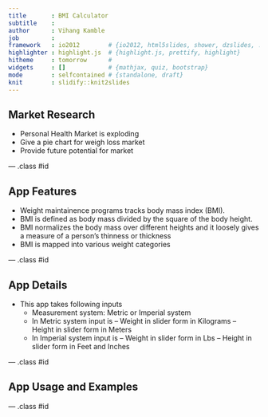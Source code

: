 ```yaml
---
title       : BMI Calculator 
subtitle    : 
author      : Vihang Kamble
job         : 
framework   : io2012        # {io2012, html5slides, shower, dzslides, ...}
highlighter : highlight.js  # {highlight.js, prettify, highlight}
hitheme     : tomorrow      # 
widgets     : []            # {mathjax, quiz, bootstrap}
mode        : selfcontained # {standalone, draft}
knit        : slidify::knit2slides
---
```


## Market Research

- Personal Health Market is exploding
- Give a pie chart for weigh loss market
- Provide future potential for market

--- .class #id 

## App Features

- Weight maintainence programs tracks body mass index (BMI).
- BMI is defined as body mass divided by the square of the body height.
- BMI normalizes the body mass over different heights and it loosely gives a measure of a person's thinness or thickness
- BMI is mapped into various weight categories

--- .class #id 

## App Details

- This app takes following inputs
  - Measurement system: Metric or Imperial system
  - In Metric system input is 
    --  Weight in slider form in Kilograms
    --  Height in slider form in Meters
  - In Imperial system input is 
    --  Weight in slider form in Lbs
    --  Height in slider form in Feet and Inches

--- .class #id 

## App Usage and Examples

--- .class #id

